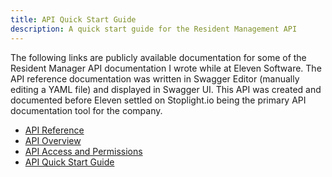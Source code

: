 ```yaml
---
title: API Quick Start Guide
description: A quick start guide for the Resident Management API
---
```



The following links are publicly available documentation for some of the Resident Manager API
documentation I wrote while at Eleven Software. The API reference documentation was written in
Swagger Editor (manually editing a YAML file) and displayed in Swagger UI. This API was created and
documented before Eleven settled on Stoplight.io being the primary API documentation tool for the
company.

* [API Reference](https://api.11os.com/v2#/) 
* [API Overview](https://help.elevensoftware.com/hc/en-us/articles/4413314837133)
* [API Access and Permissions](https://help.elevensoftware.com/hc/en-us/articles/4412018437773)
* [API Quick Start Guide](https://help.elevensoftware.com/hc/en-us/articles/4412588791693)